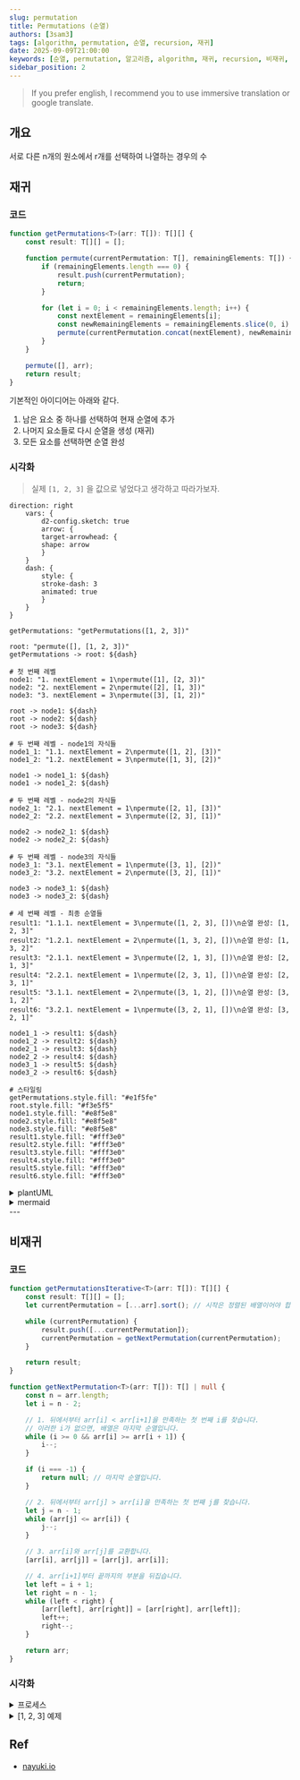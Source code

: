 ```yaml
---
slug: permutation
title: Permutations (순열)
authors: [3sam3]
tags: [algorithm, permutation, 순열, recursion, 재귀]
date: 2025-09-09T21:00:00
keywords: [순열, permutation, 알고리즘, algorithm, 재귀, recursion, 비재귀, iterative, next lexicographical permutation, 백트래킹, backtracking, 조합론, combinatorics, typescript, javascript, 코딩테스트, coding test]
sidebar_position: 2
---
```


> If you prefer english, I recommend you to use immersive translation or google translate.

## 개요
서로 다른 n개의 원소에서 r개를 선택하여 나열하는 경우의 수


## 재귀
### 코드
```ts showLineNumbers
function getPermutations<T>(arr: T[]): T[][] {
    const result: T[][] = [];

    function permute(currentPermutation: T[], remainingElements: T[]) {
        if (remainingElements.length === 0) {
            result.push(currentPermutation);
            return;
        }

        for (let i = 0; i < remainingElements.length; i++) {
            const nextElement = remainingElements[i];
            const newRemainingElements = remainingElements.slice(0, i).concat(remainingElements.slice(i + 1));
            permute(currentPermutation.concat(nextElement), newRemainingElements);
        }
    }

    permute([], arr);
    return result;
}
```

기본적인 아이디어는 아래와 같다.
1. 남은 요소 중 하나를 선택하여 현재 순열에 추가
2. 나머지 요소들로 다시 순열을 생성 (재귀)
3. 모든 요소를 선택하면 순열 완성

### 시각화
> 실제 `[1, 2, 3]` 을 값으로 넣었다고 생각하고 따라가보자.

```kroki type=d2
direction: right
    vars: {
        d2-config.sketch: true
        arrow: {
        target-arrowhead: {
        shape: arrow
        }
    }
    dash: {
        style: {
        stroke-dash: 3
        animated: true
        }
    }
}

getPermutations: "getPermutations([1, 2, 3])"

root: "permute([], [1, 2, 3])"
getPermutations -> root: ${dash}

# 첫 번째 레벨
node1: "1. nextElement = 1\npermute([1], [2, 3])"
node2: "2. nextElement = 2\npermute([2], [1, 3])"
node3: "3. nextElement = 3\npermute([3], [1, 2])"

root -> node1: ${dash}
root -> node2: ${dash}
root -> node3: ${dash}

# 두 번째 레벨 - node1의 자식들
node1_1: "1.1. nextElement = 2\npermute([1, 2], [3])"
node1_2: "1.2. nextElement = 3\npermute([1, 3], [2])"

node1 -> node1_1: ${dash}
node1 -> node1_2: ${dash}

# 두 번째 레벨 - node2의 자식들
node2_1: "2.1. nextElement = 1\npermute([2, 1], [3])"
node2_2: "2.2. nextElement = 3\npermute([2, 3], [1])"

node2 -> node2_1: ${dash}
node2 -> node2_2: ${dash}

# 두 번째 레벨 - node3의 자식들
node3_1: "3.1. nextElement = 1\npermute([3, 1], [2])"
node3_2: "3.2. nextElement = 2\npermute([3, 2], [1])"

node3 -> node3_1: ${dash}
node3 -> node3_2: ${dash}

# 세 번째 레벨 - 최종 순열들
result1: "1.1.1. nextElement = 3\npermute([1, 2, 3], [])\n순열 완성: [1, 2, 3]"
result2: "1.2.1. nextElement = 2\npermute([1, 3, 2], [])\n순열 완성: [1, 3, 2]"
result3: "2.1.1. nextElement = 3\npermute([2, 1, 3], [])\n순열 완성: [2, 1, 3]"
result4: "2.2.1. nextElement = 1\npermute([2, 3, 1], [])\n순열 완성: [2, 3, 1]"
result5: "3.1.1. nextElement = 2\npermute([3, 1, 2], [])\n순열 완성: [3, 1, 2]"
result6: "3.2.1. nextElement = 1\npermute([3, 2, 1], [])\n순열 완성: [3, 2, 1]"

node1_1 -> result1: ${dash}
node1_2 -> result2: ${dash}
node2_1 -> result3: ${dash}
node2_2 -> result4: ${dash}
node3_1 -> result5: ${dash}
node3_2 -> result6: ${dash}

# 스타일링
getPermutations.style.fill: "#e1f5fe"
root.style.fill: "#f3e5f5"
node1.style.fill: "#e8f5e8"
node2.style.fill: "#e8f5e8"
node3.style.fill: "#e8f5e8"
result1.style.fill: "#fff3e0"
result2.style.fill: "#fff3e0"
result3.style.fill: "#fff3e0"
result4.style.fill: "#fff3e0"
result5.style.fill: "#fff3e0"
result6.style.fill: "#fff3e0"
```

<details>
    <summary>plantUML</summary>
```plantuml showLineNumbers
@startmindmap
* getPermutations([1, 2, 3])
** 1. nextElement = 1\npermute([1], [2, 3])
*** 1.1. nextElement = 2\npermute([1, 2], [3])
**** 순열 완성: [1, 2, 3]
*** 1.2. nextElement = 3\npermute([1, 3], [2])
**** 순열 완성: [1, 3, 2]
** 2. nextElement = 2\npermute([2], [1, 3])
*** 2.1. nextElement = 1\npermute([2, 1], [3])
**** 순열 완성: [2, 1, 3]
*** 2.2. nextElement = 3\npermute([2, 3], [1])
**** 순열 완성: [2, 3, 1]
** 3. nextElement = 3\npermute([3], [1, 2])
*** 3.1. nextElement = 1\npermute([3, 1], [2])
**** 순열 완성: [3, 1, 2]
*** 3.2. nextElement = 2\npermute([3, 2], [1])
**** 순열 완성: [3, 2, 1]
@endmindmap
```
</details>

<details>
    <summary>mermaid</summary>
    ```showLineNumbers
    graph TD
    A["getPermutations([1, 2, 3])<br/>permute([], [1, 2, 3])"] --> B["1. nextElement = 1<br/>permute([1], [2, 3])"]
    A --> C["2. nextElement = 2<br/>permute([2], [1, 3])"]
    A --> D["3. nextElement = 3<br/>permute([3], [1, 2])"]

    B --> E["1.1. nextElement = 2<br/>permute([1, 2], [3])"]
    B --> F["1.2. nextElement = 3<br/>permute([1, 3], [2])"]

    C --> G["2.1. nextElement = 1<br/>permute([2, 1], [3])"]
    C --> H["2.2. nextElement = 3<br/>permute([2, 3], [1])"]

    D --> I["3.1. nextElement = 1<br/>permute([3, 1], [2])"]
    D --> J["3.2. nextElement = 2<br/>permute([3, 2], [1])"]

    E --> K["순열 완성:<br/>[1, 2, 3]"]
    F --> L["순열 완성:<br/>[1, 3, 2]"]
    G --> M["순열 완성:<br/>[2, 1, 3]"]
    H --> N["순열 완성:<br/>[2, 3, 1]"]
    I --> O["순열 완성:<br/>[3, 1, 2]"]
    J --> P["순열 완성:<br/>[3, 2, 1]"]

    classDef root fill:#e1f5fe
    classDef level1 fill:#e8f5e8
    classDef level2 fill:#fff3e0
    classDef result fill:#ffebee

    class A root
    class B,C,D level1
    class E,F,G,H,I,J level2
    class K,L,M,N,O,P result
    ```
</details>
---

## 비재귀
### 코드
```typescript showLineNumbers
function getPermutationsIterative<T>(arr: T[]): T[][] {
    const result: T[][] = [];
    let currentPermutation = [...arr].sort(); // 시작은 정렬된 배열이어야 합니다.

    while (currentPermutation) {
        result.push([...currentPermutation]);
        currentPermutation = getNextPermutation(currentPermutation);
    }

    return result;
}

function getNextPermutation<T>(arr: T[]): T[] | null {
    const n = arr.length;
    let i = n - 2;

    // 1. 뒤에서부터 arr[i] < arr[i+1]을 만족하는 첫 번째 i를 찾습니다.
    // 이러한 i가 없으면, 배열은 마지막 순열입니다.
    while (i >= 0 && arr[i] >= arr[i + 1]) {
        i--;
    }

    if (i === -1) {
        return null; // 마지막 순열입니다.
    }

    // 2. 뒤에서부터 arr[j] > arr[i]을 만족하는 첫 번째 j를 찾습니다.
    let j = n - 1;
    while (arr[j] <= arr[i]) {
        j--;
    }

    // 3. arr[i]와 arr[j]를 교환합니다.
    [arr[i], arr[j]] = [arr[j], arr[i]];

    // 4. arr[i+1]부터 끝까지의 부분을 뒤집습니다.
    let left = i + 1;
    let right = n - 1;
    while (left < right) {
        [arr[left], arr[right]] = [arr[right], arr[left]];
        left++;
        right--;
    }

    return arr;
}
```

### 시각화
<details>
    <summary>프로세스</summary>
    ```kroki type=d2
    direction: down
    vars: {
    d2-config.sketch: true
    arrow: {
    target-arrowhead: {
    shape: arrow
}
}
    dash: {
    style: {
    stroke-dash: 3
    animated: true
}
}
}

    # 메인 함수 흐름
    main_flow: {
    start: "시작\n배열 정렬" {
    shape: oval
    style.fill: "#e1f5fe"
}

    check: "현재 순열이\n존재하는가?" {
    shape: diamond
    style.fill: "#fff3e0"
}

    add: "결과에\n현재 순열 추가" {
    shape: rectangle
    style.fill: "#f3e5f5"
}

    next: "다음 순열\n생성" {
    shape: rectangle
    style.fill: "#e8f5e8"
}

    end: "완료\n모든 순열 반환" {
    shape: oval
    style.fill: "#ffebee"
}

    start -> check
    check -> add: "Yes"
    add -> next
    next -> check
    check -> end: "No (null)"
}

    # 다음 순열 생성 알고리즘
    next_perm: {
    step1: "1단계: 피벗 찾기\n뒤에서부터 arr[i] < arr[i+1]\n인 첫 번째 i 찾기" {
    shape: rectangle
    style.fill: "#e3f2fd"
}

    check_pivot: "피벗을 찾았는가?\n(i >= 0)" {
    shape: diamond
    style.fill: "#fff8e1"
}

    step2: "2단계: 교환할 원소 찾기\n뒤에서부터 arr[j] > arr[i]\n인 첫 번째 j 찾기" {
    shape: rectangle
    style.fill: "#e8f5e8"
}

    step3: "3단계: 교환\narr[i] ↔ arr[j]" {
    shape: rectangle
    style.fill: "#fce4ec"
}

    step4: "4단계: 뒤집기\narr[i+1]부터 끝까지\n순서 뒤집기" {
    shape: rectangle
    style.fill: "#f3e5f5"
}

    return_null: "null 반환\n(마지막 순열)" {
    shape: oval
    style.fill: "#ffcdd2"
}

    return_arr: "새로운 순열 반환" {
    shape: oval
    style.fill: "#c8e6c9"
}

    step1 -> check_pivot
    check_pivot -> return_null: "No (i = -1)"
    check_pivot -> step2: "Yes"
    step2 -> step3
    step3 -> step4
    step4 -> return_arr
}

    # 연결선
    main_flow.next -> next_perm.step1: "호출"
    next_perm.return_arr -> main_flow.check: "반환"
    next_perm.return_null -> main_flow.check: "반환"
    ```
</details>
<details>
    <summary>[1, 2, 3] 예제</summary>
    ```kroki type=d2
    # 초기 상태
    initial: {
    input: "입력: [1,2,3]" {
    shape: rectangle
    style.fill: "#e3f2fd"
}

    sorted: "정렬된 배열: [1,2,3]" {
    shape: rectangle
    style.fill: "#e8f5e8"
}

    result: "결과 배열: []" {
    shape: rectangle
    style.fill: "#fff3e0"
}

    input -> sorted
    sorted -> result
}

    # 첫 번째 순열
    step1: {
    current1: "현재: [1,2,3]" {
    shape: rectangle
    style.fill: "#e1f5fe"
}

    add1: "결과에 추가\nresult = [[1,2,3]]" {
    shape: rectangle
    style.fill: "#f3e5f5"
}

    analysis1: "다음 순열 찾기:\n• i=1 (arr[1]=2 < arr[2]=3)\n• j=2 (arr[2]=3 > arr[1]=2)\n• 교환: 2 ↔ 3\n• 뒤집기: [3] → [3]" {
    shape: rectangle
    style.fill: "#fff8e1"
}

    next1: "다음 순열: [1,3,2]" {
    shape: rectangle
    style.fill: "#c8e6c9"
}

    current1 -> add1
    add1 -> analysis1
    analysis1 -> next1
}

    # 두 번째 순열
    step2: {
    current2: "현재: [1,3,2]" {
    shape: rectangle
    style.fill: "#e1f5fe"
}

    add2: "결과에 추가\nresult = [[1,2,3], [1,3,2]]" {
    shape: rectangle
    style.fill: "#f3e5f5"
}

    analysis2: "다음 순열 찾기:\n• i=0 (arr[0]=1 < arr[1]=3)\n• j=2 (arr[2]=2 > arr[0]=1)\n• 교환: 1 ↔ 2\n• 뒤집기: [3,1] → [1,3]" {
    shape: rectangle
    style.fill: "#fff8e1"
}

    next2: "다음 순열: [2,1,3]" {
    shape: rectangle
    style.fill: "#c8e6c9"
}

    current2 -> add2
    add2 -> analysis2
    analysis2 -> next2
}

    # 세 번째 순열
    step3: {
    current3: "현재: [2,1,3]" {
    shape: rectangle
    style.fill: "#e1f5fe"
}

    add3: "결과에 추가\nresult = [[1,2,3], [1,3,2], [2,1,3]]" {
    shape: rectangle
    style.fill: "#f3e5f5"
}

    analysis3: "다음 순열 찾기:\n• i=1 (arr[1]=1 < arr[2]=3)\n• j=2 (arr[2]=3 > arr[1]=1)\n• 교환: 1 ↔ 3\n• 뒤집기: [1] → [1]" {
    shape: rectangle
    style.fill: "#fff8e1"
}

    next3: "다음 순열: [2,3,1]" {
    shape: rectangle
    style.fill: "#c8e6c9"
}

    current3 -> add3
    add3 -> analysis3
    analysis3 -> next3
}

    # 네 번째 순열
    step4: {
    current4: "현재: [2,3,1]" {
    shape: rectangle
    style.fill: "#e1f5fe"
}

    add4: "결과에 추가\nresult = [[1,2,3], [1,3,2], [2,1,3], [2,3,1]]" {
    shape: rectangle
    style.fill: "#f3e5f5"
}

    analysis4: "다음 순열 찾기:\n• i=0 (arr[0]=2 < arr[1]=3)\n• j=1 (arr[1]=3 > arr[0]=2)\n• 교환: 2 ↔ 3\n• 뒤집기: [2,1] → [1,2]" {
    shape: rectangle
    style.fill: "#fff8e1"
}

    next4: "다음 순열: [3,1,2]" {
    shape: rectangle
    style.fill: "#c8e6c9"
}

    current4 -> add4
    add4 -> analysis4
    analysis4 -> next4
}

    # 다섯 번째 순열
    step5: {
    current5: "현재: [3,1,2]" {
    shape: rectangle
    style.fill: "#e1f5fe"
}

    add5: "결과에 추가\nresult = [[1,2,3], [1,3,2], [2,1,3], [2,3,1], [3,1,2]]" {
    shape: rectangle
    style.fill: "#f3e5f5"
}

    analysis5: "다음 순열 찾기:\n• i=1 (arr[1]=1 < arr[2]=2)\n• j=2 (arr[2]=2 > arr[1]=1)\n• 교환: 1 ↔ 2\n• 뒤집기: [1] → [1]" {
    shape: rectangle
    style.fill: "#fff8e1"
}

    next5: "다음 순열: [3,2,1]" {
    shape: rectangle
    style.fill: "#c8e6c9"
}

    current5 -> add5
    add5 -> analysis5
    analysis5 -> next5
}

    # 마지막 순열
    step6: {
    current6: "현재: [3,2,1]" {
    shape: rectangle
    style.fill: "#e1f5fe"
}

    add6: "결과에 추가\nresult = [[1,2,3], [1,3,2], [2,1,3], [2,3,1], [3,1,2], [3,2,1]]" {
    shape: rectangle
    style.fill: "#f3e5f5"
}

    analysis6: "다음 순열 찾기:\n• i=-1 (피벗 없음)\n• 내림차순 배열이므로\n  마지막 순열" {
    shape: rectangle
    style.fill: "#ffcdd2"
}

    final: "null 반환\n알고리즘 종료" {
    shape: oval
    style.fill: "#ffebee"
}

    current6 -> add6
    add6 -> analysis6
    analysis6 -> final
}

    # 연결선
    initial -> step1
    step1 -> step2
    step2 -> step3
    step3 -> step4
    step4 -> step5
    step5 -> step6
    ```
</details>




## Ref
- [nayuki.io](https://www.nayuki.io/page/next-lexicographical-permutation-algorithm)


